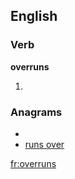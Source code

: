==English==

===Verb===
'''overruns'''

# {{third-person singular of|[[overrun]]}}

===Anagrams===
* {{alphagram|enorrsuv}}
* [[runs over#English|runs over]]

[[fr:overruns]]